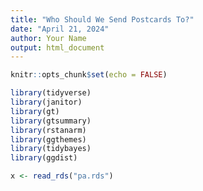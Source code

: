 ```yaml
---
title: "Who Should We Send Postcards To?"
date: "April 21, 2024"
author: Your Name
output: html_document
---
```



```r
knitr::opts_chunk$set(echo = FALSE)

library(tidyverse)
library(janitor)
library(gt)
library(gtsummary)
library(rstanarm)
library(ggthemes)
library(tidybayes)
library(ggdist)

x <- read_rds("pa.rds")
```






